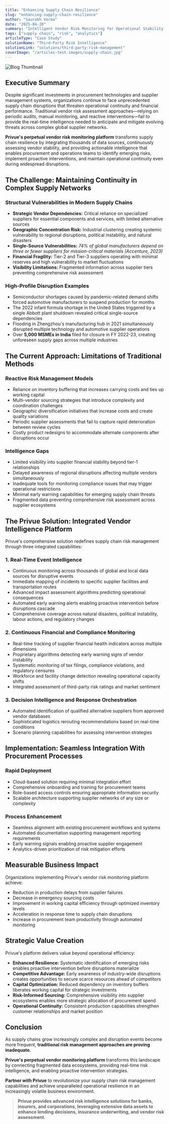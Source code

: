 ```yaml
---
title: "Enhancing Supply Chain Resilience"
slug: "enhancing-supply-chain-resilience"
author: "Saurabh Verma"
date: "2025-04-20"
summary: "Intelligent Vendor Risk Monitoring for Operational Stability "
tags: ["supply chain", "risk", "analytics"]
articleType: "Case Study"
solutionName: "Third-Party Risk Intelligence"
solutionLink: "solutions/third-party-risk-management"
coverImage: "/articles-test-images/supply-chain.jpg"
---
```


![Blog Thumbnail](/articles-test-images/supply-chain.jpg)

## Executive Summary  
Despite significant investments in procurement technologies and supplier management systems, organizations continue to face unprecedented supply chain disruptions that threaten operational continuity and financial performance. Traditional vendor risk assessment approaches—relying on periodic audits, manual monitoring, and reactive interventions—fail to provide the real-time intelligence needed to anticipate and mitigate evolving threats across complex global supplier networks.  

**Privue's perpetual vendor risk monitoring platform** transforms supply chain resilience by integrating thousands of data sources, continuously assessing vendor stability, and providing actionable intelligence that enables procurement and operations teams to identify emerging risks, implement proactive interventions, and maintain operational continuity even during widespread disruptions.  

## The Challenge: Maintaining Continuity in Complex Supply Networks  

### Structural Vulnerabilities in Modern Supply Chains  
- **Strategic Vendor Dependencies:** Critical reliance on specialized suppliers for essential components and services, with limited alternative sources  
- **Geographic Concentration Risk:** Industrial clustering creating systemic vulnerability to regional disruptions, political instability, and natural disasters  
- **Single-Source Vulnerabilities:** *74% of global manufacturers depend on three or fewer suppliers for mission-critical materials (Accenture, 2023)*  
- **Financial Fragility:** Tier-2 and Tier-3 suppliers operating with minimal reserves and high vulnerability to market fluctuations  
- **Visibility Limitations:** Fragmented information across supplier tiers preventing comprehensive risk assessment  

### High-Profile Disruption Examples  
- Semiconductor shortages caused by pandemic-related demand shifts forced automotive manufacturers to suspend production for months  
- The 2022 infant formula shortage in the United States triggered by a single Abbott plant shutdown revealed critical single-source dependencies  
- Flooding in Zhengzhou's manufacturing hub in 2021 simultaneously disrupted multiple technology and automotive supplier operations  
- Over **5,000 MSMEs in India** filed for closure in FY 2022-23, creating unforeseen supply gaps across multiple industries  


## The Current Approach: Limitations of Traditional Methods  

### Reactive Risk Management Models  
- Reliance on inventory buffering that increases carrying costs and ties up working capital  
- Multi-vendor sourcing strategies that introduce complexity and coordination challenges  
- Geographic diversification initiatives that increase costs and create quality variations  
- Periodic supplier assessments that fail to capture rapid deterioration between review cycles  
- Costly product redesigns to accommodate alternate components after disruptions occur  

### Intelligence Gaps  
- Limited visibility into supplier financial stability beyond tier-1 relationships  
- Delayed awareness of regional disruptions affecting multiple vendors simultaneously  
- Inadequate tools for monitoring compliance issues that may trigger operational restrictions  
- Minimal early warning capabilities for emerging supply chain threats  
- Fragmented data preventing comprehensive risk assessment across supplier ecosystems  


## The Privue Solution: Integrated Vendor Intelligence Platform  

Privue's comprehensive solution redefines supply chain risk management through three integrated capabilities:  

### 1. Real-Time Event Intelligence  
- Continuous monitoring across thousands of global and local data sources for disruptive events  
- Immediate mapping of incidents to specific supplier facilities and transportation routes  
- Advanced impact assessment algorithms predicting operational consequences  
- Automated early warning alerts enabling proactive intervention before disruptions cascade  
- Comprehensive coverage across natural disasters, political instability, labour actions, and regulatory changes  

### 2. Continuous Financial and Compliance Monitoring  
- Real-time tracking of supplier financial health indicators across multiple dimensions  
- Proprietary algorithms detecting early warning signs of vendor instability  
- Systematic monitoring of tax filings, compliance violations, and regulatory censures  
- Workforce and facility change detection revealing operational capacity shifts  
- Integrated assessment of third-party risk ratings and market sentiment  

### 3. Decision Intelligence and Response Orchestration  
- Automated identification of qualified alternative suppliers from approved vendor databases  
- Sophisticated logistics rerouting recommendations based on real-time conditions  
- Scenario planning capabilities for assessing intervention strategies  


## Implementation: Seamless Integration With Procurement Processes  

### Rapid Deployment  
- Cloud-based solution requiring minimal integration effort  
- Comprehensive onboarding and training for procurement teams  
- Role-based access controls ensuring appropriate information security  
- Scalable architecture supporting supplier networks of any size or complexity  

### Process Enhancement  
- Seamless alignment with existing procurement workflows and systems  
- Automated documentation supporting management reporting requirements  
- Early warning signals enabling proactive supplier engagement  
- Analytics-driven prioritization of risk mitigation efforts  


## Measurable Business Impact  

Organizations implementing Privue's vendor risk monitoring platform achieve:  
- Reduction in production delays from supplier failures  
- Decrease in emergency sourcing costs  
- Improvement in working capital efficiency through optimized inventory levels  
- Acceleration in response time to supply chain disruptions  
- Increase in procurement team productivity through automated monitoring  


## Strategic Value Creation  

Privue's platform delivers value beyond operational efficiency:  
- **Enhanced Resilience:** Systematic identification of emerging risks enables proactive intervention before disruptions materialize  
- **Competitive Advantage:** Early awareness of industry-wide disruptions creates opportunities to secure scarce resources ahead of competitors  
- **Capital Optimization:** Reduced dependency on inventory buffers liberates working capital for strategic investments  
- **Risk-Informed Sourcing:** Comprehensive visibility into supplier ecosystems enables more strategic allocation of procurement spend  
- **Operational Continuity:** Consistent production capabilities strengthen customer relationships and market position  


## Conclusion  

As supply chains grow increasingly complex and disruption events become more frequent, **traditional risk management approaches are proving inadequate.**  

**Privue's perpetual vendor monitoring platform** transforms this landscape by connecting fragmented data ecosystems, providing real-time risk intelligence, and enabling proactive intervention strategies.  

**Partner with Privue** to revolutionize your supply chain risk management capabilities and achieve unparalleled operational resilience in an increasingly volatile business environment.  


> **Privue provides advanced risk intelligence solutions for banks, insurers, and corporations, leveraging extensive data assets to enhance lending decisions, insurance underwriting, and vendor risk assessment.**  
